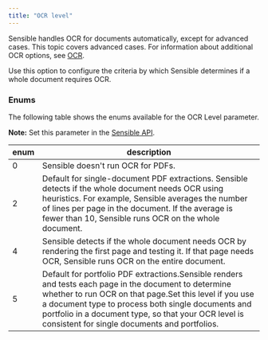 ```yaml
---
title: "OCR level"
---
```


Sensible handles OCR for documents automatically, except for advanced cases. This topic covers advanced cases. For information about additional OCR options, see [OCR](https://sensible-87.mintlify.app/senseml-reference/concepts/ocr).

Use this option to configure the criteria by which Sensible determines if a whole document requires OCR.

### Enums

The following table shows the enums available for the OCR Level parameter. 

**Note:** Set this parameter in the [Sensible API](https://sensible-87.mintlify.app/api-reference/configuration/document-type/create-document-type).

| enum | description                                                                                                                                                                                                                                                                                                                    |
| ---- | ------------------------------------------------------------------------------------------------------------------------------------------------------------------------------------------------------------------------------------------------------------------------------------------------------------------------------ |
| 0    | Sensible doesn't run OCR for PDFs.                                                                                                                                                                                                                                                                                             |
| 2    | Default for single-document PDF extractions. Sensible detects if the whole document needs OCR using heuristics. For example, Sensible averages the number of lines per page in the document. If the average is fewer than 10, Sensible runs OCR on the whole document.                                                         |
| 4    | Sensible detects if the whole document needs OCR by rendering the first page and testing it. If that page needs OCR, Sensible runs OCR on the entire document.                                                                                                                                                                 |
| 5    | Default for portfolio PDF extractions.Sensible renders and tests each page in the document to determine whether to run OCR on that page.Set this level if you use a document type to process both single documents and portfolio in a document type, so that your OCR level is consistent for single documents and portfolios. |